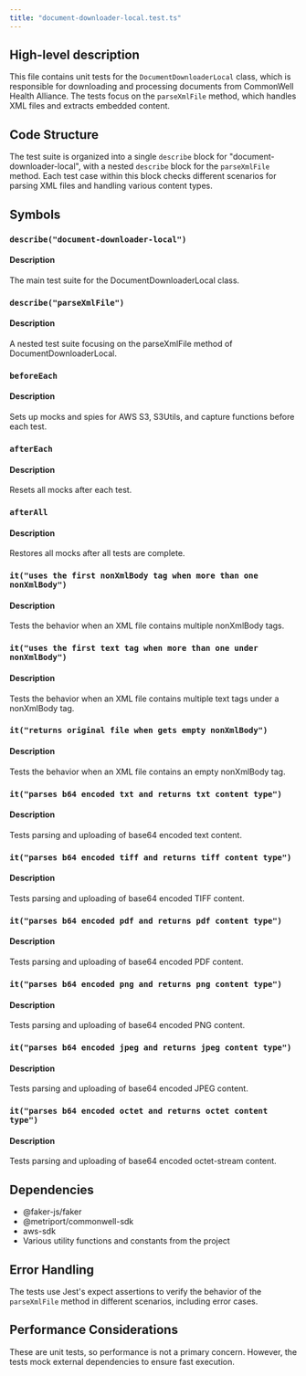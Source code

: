```yaml
---
title: "document-downloader-local.test.ts"
---
```


## High-level description
This file contains unit tests for the `DocumentDownloaderLocal` class, which is responsible for downloading and processing documents from CommonWell Health Alliance. The tests focus on the `parseXmlFile` method, which handles XML files and extracts embedded content.

## Code Structure
The test suite is organized into a single `describe` block for "document-downloader-local", with a nested `describe` block for the `parseXmlFile` method. Each test case within this block checks different scenarios for parsing XML files and handling various content types.

## Symbols

### `describe("document-downloader-local")`
#### Description
The main test suite for the DocumentDownloaderLocal class.

### `describe("parseXmlFile")`
#### Description
A nested test suite focusing on the parseXmlFile method of DocumentDownloaderLocal.

### `beforeEach`
#### Description
Sets up mocks and spies for AWS S3, S3Utils, and capture functions before each test.

### `afterEach`
#### Description
Resets all mocks after each test.

### `afterAll`
#### Description
Restores all mocks after all tests are complete.

### `it("uses the first nonXmlBody tag when more than one nonXmlBody")`
#### Description
Tests the behavior when an XML file contains multiple nonXmlBody tags.

### `it("uses the first text tag when more than one under nonXmlBody")`
#### Description
Tests the behavior when an XML file contains multiple text tags under a nonXmlBody tag.

### `it("returns original file when gets empty nonXmlBody")`
#### Description
Tests the behavior when an XML file contains an empty nonXmlBody tag.

### `it("parses b64 encoded txt and returns txt content type")`
#### Description
Tests parsing and uploading of base64 encoded text content.

### `it("parses b64 encoded tiff and returns tiff content type")`
#### Description
Tests parsing and uploading of base64 encoded TIFF content.

### `it("parses b64 encoded pdf and returns pdf content type")`
#### Description
Tests parsing and uploading of base64 encoded PDF content.

### `it("parses b64 encoded png and returns png content type")`
#### Description
Tests parsing and uploading of base64 encoded PNG content.

### `it("parses b64 encoded jpeg and returns jpeg content type")`
#### Description
Tests parsing and uploading of base64 encoded JPEG content.

### `it("parses b64 encoded octet and returns octet content type")`
#### Description
Tests parsing and uploading of base64 encoded octet-stream content.

## Dependencies
- @faker-js/faker
- @metriport/commonwell-sdk
- aws-sdk
- Various utility functions and constants from the project

## Error Handling
The tests use Jest's expect assertions to verify the behavior of the `parseXmlFile` method in different scenarios, including error cases.

## Performance Considerations
These are unit tests, so performance is not a primary concern. However, the tests mock external dependencies to ensure fast execution.